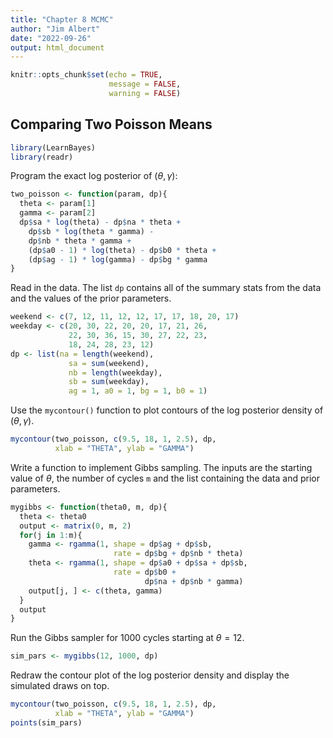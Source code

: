 ```yaml
---
title: "Chapter 8 MCMC"
author: "Jim Albert"
date: "2022-09-26"
output: html_document
---
```


```r
knitr::opts_chunk$set(echo = TRUE,
                      message = FALSE,
                      warning = FALSE)
```

## Comparing Two Poisson Means

```r
library(LearnBayes)
library(readr)
```


Program the exact log posterior of ($\theta, \gamma$):

```r
two_poisson <- function(param, dp){
  theta <- param[1]
  gamma <- param[2]
  dp$sa * log(theta) - dp$na * theta +
    dp$sb * log(theta * gamma) - 
    dp$nb * theta * gamma +
    (dp$a0 - 1) * log(theta) - dp$b0 * theta +
    (dp$ag - 1) * log(gamma) - dp$bg * gamma
}
```

Read in the data.  The list `dp` contains all of the summary stats from the data and the values of the prior parameters.

```r
weekend <- c(7, 12, 11, 12, 12, 17, 17, 18, 20, 17)
weekday <- c(20, 30, 22, 20, 20, 17, 21, 26,
             22, 30, 36, 15, 30, 27, 22, 23,
             18, 24, 28, 23, 12)
dp <- list(na = length(weekend),
             sa = sum(weekend),
             nb = length(weekday),
             sb = sum(weekday),
             ag = 1, a0 = 1, bg = 1, b0 = 1)
```


Use the `mycontour()` function to plot contours of the log posterior density of ($\theta, \gamma$).

```r
mycontour(two_poisson, c(9.5, 18, 1, 2.5), dp,
          xlab = "THETA", ylab = "GAMMA")
```

Write a function to implement Gibbs sampling.  The inputs are the starting value of $\theta$, the number of cycles `m` and the list containing the data and prior parameters.

```r
mygibbs <- function(theta0, m, dp){
  theta <- theta0
  output <- matrix(0, m, 2)
  for(j in 1:m){
    gamma <- rgamma(1, shape = dp$ag + dp$sb,
                       rate = dp$bg + dp$nb * theta)
    theta <- rgamma(1, shape = dp$a0 + dp$sa + dp$sb, 
                       rate = dp$b0 + 
                              dp$na + dp$nb * gamma)
    output[j, ] <- c(theta, gamma)
  }
  output
}
```

Run the Gibbs sampler for 1000 cycles starting at $\theta = 12$.

```r
sim_pars <- mygibbs(12, 1000, dp)
```

Redraw the contour plot of the log posterior density and display the simulated draws on top.

```r
mycontour(two_poisson, c(9.5, 18, 1, 2.5), dp,
          xlab = "THETA", ylab = "GAMMA")
points(sim_pars)
```


